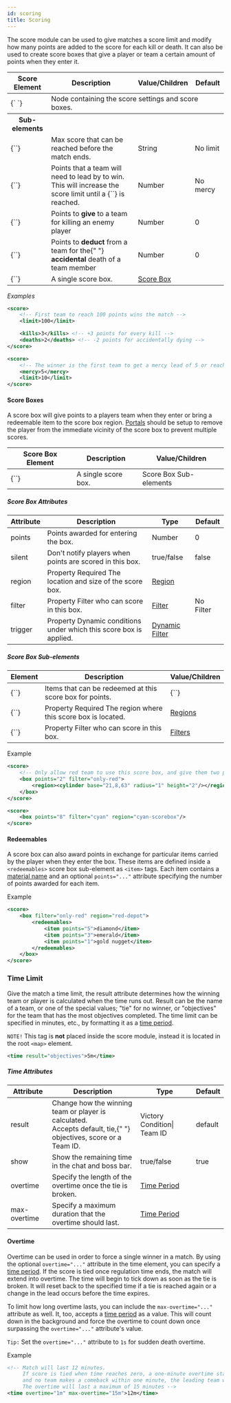 ```yaml
---
id: scoring
title: Scoring
---
```


The score module can be used to give matches a score limit and modify how many points are added to the score for each kill or death. It can also be used to create score boxes that give a player or team a certain amount of points when they enter it.

<div className="table-container">
  <table>
    <thead>
      <tr>
        <th>Score Element</th>
        <th>Description</th>
        <th>Value/Children</th>
        <th>Default</th>
      </tr>
    </thead>
    <tbody>
      <tr>
        <td>
          <label>{`<score> </score>`}</label>
        </td>
        <td colspan="3">Node containing the score settings and score boxes.</td>
      </tr>
      <tr>
        <th>Sub-elements</th>
        <th />
        <th />
        <th />
      </tr>
      <tr>
        <td>
          <label>{`<limit>`}</label>
        </td>
        <td>Max score that can be reached before the match ends.</td>
        <td>
          <span className="badge badge--primary">String</span>
        </td>
        <td>No limit</td>
      </tr>
      <tr>
        <td>
          <label>{`<mercy>`}</label>
        </td>
        <td>
          Points that a team will need to lead by to win. This will increase the
          score limit until a {`<limit>`} is reached.
        </td>
        <td>
          <span className="badge badge--primary">Number</span>
        </td>
        <td>No mercy</td>
      </tr>
      <tr>
        <td>
          <label>{`<kills>`}</label>
        </td>
        <td>
          Points to <strong>give</strong> to a team for killing an enemy player
        </td>
        <td>
          <span className="badge badge--primary">Number</span>
        </td>
        <td>0</td>
      </tr>
      <tr>
        <td>
          <label>{`<deaths>`}</label>
        </td>
        <td>
          Points to <strong>deduct</strong> from a team for the{" "}
          <strong>accidental</strong> death of a team member
        </td>
        <td>
          <span className="badge badge--primary">Number</span>
        </td>
        <td>0</td>
      </tr>
      <tr>
        <td>
          <label>{`<box>`}</label>
        </td>
        <td>A single score box.</td>
        <td>
          <a href="#score_box">Score Box</a>
        </td>
        <td></td>
      </tr>
    </tbody>
  </table>
</div>

_Examples_

```xml
<score>
    <!-- First team to reach 100 points wins the match -->
    <limit>100</limit>

    <kills>3</kills> <!-- +3 points for every kill -->
    <deaths>2</deaths> <!-- -2 points for accidentally dying -->
</score>
```

```xml
<score>
    <!-- The winner is the first team to get a mercy lead of 5 or reach the limit of 10. Initially a score limit of 5 will be shown -->
    <mercy>5</mercy>
    <limit>10</limit>
</score>
```

#### Score Boxes

A score box will give points to a players team when they enter or bring a redeemable item to the score box region. [Portals](/docs/modules/mechanics/portals) should be setup to remove the player from the immediate vicinity of the score box to prevent multiple scores.

<div className="table-container">
  <table>
    <thead>
      <tr>
        <th>Score Box Element</th>
        <th>Description</th>
        <th>Value/Children</th>
      </tr>
    </thead>
    <tbody>
      <tr>
        <td>
          <label>{`<box>`}</label>
        </td>
        <td>A single score box.</td>
        <td>
          <span className="badge badge--secondary">Score Box Sub-elements</span>
        </td>
      </tr>
    </tbody>
  </table>
</div>

##### Score Box Attributes

<div className="table-responsive">
  <table>
    <thead>
      <tr>
        <th>Attribute</th>
        <th>Description</th>
        <th>Type</th>
        <th>Default</th>
      </tr>
    </thead>
    <tbody>
      <tr>
        <td>
          <label>points</label>
        </td>
        <td>Points awarded for entering the box.</td>
        <td>
          <span className="badge badge--primary">Number</span>
        </td>
        <td>0</td>
      </tr>
      <tr>
        <td>
          <label>silent</label>
        </td>
        <td>Don't notify players when points are scored in this box.</td>
        <td>
          <span className="badge badge--primary">true/false</span>
        </td>
        <td>false</td>
      </tr>
      <tr>
        <td>
          <label>region</label>
        </td>
        <td>
          <span
            className="badge badge--secondary"
            title="Can be either this attribute or a sub-element."
          >
            Property
          </span>
          <span className="badge badge--danger">Required</span>
          The location and size of the score box.
        </td>
        <td>
          <a href="/docs/modules/mechanics/regions">Region</a>
        </td>
        <td />
      </tr>
      <tr>
        <td>
          <label>filter</label>
        </td>
        <td>
          <span
            className="badge badge--secondary"
            title="Can be either this attribute or a sub-element."
          >
            Property
          </span>
          Filter who can score in this box.
        </td>
        <td>
          <a href="/docs/modules/mechanics/filters">Filter</a>
        </td>
        <td>
          <span className="badge badge--secondary">No Filter</span>
        </td>
      </tr>
      <tr>
        <td>
          <label>trigger</label>
        </td>
        <td>
          <span
            className="badge badge--secondary"
            title="Can be either this attribute or a sub-element."
          >
            Property
          </span>
          Dynamic conditions under which this score box is applied.
        </td>
        <td>
          <a href="/docs/modules/mechanics/filters">Dynamic Filter</a>
        </td>
        <td />
      </tr>
    </tbody>
  </table>
</div>

##### Score Box Sub-elements

<div className="table-container">
  <table>
    <thead>
      <tr>
        <th>Element</th>
        <th>Description</th>
        <th>Value/Children</th>
      </tr>
    </thead>
    <tbody>
      <tr>
        <td>
          <label>{`<redeemables>`}</label>
        </td>
        <td>Items that can be redeemed at this score box for points.</td>
        <td>
          <label>{`<item points="1">`}</label>
        </td>
      </tr>
      <tr>
        <td>
          <label>{`<region>`}</label>
        </td>
        <td>
          <span
            className="badge badge--secondary"
            title="Can be either this sub-element or an attribute."
          >
            Property
          </span>
          <span className="badge badge--danger">Required</span>
          The region where this score box is located.
        </td>
        <td>
          <a href="/docs/modules/mechanics/regions">Regions</a>
        </td>
      </tr>
      <tr>
        <td>
          <label>{`<filter>`}</label>
        </td>
        <td>
          <span
            className="badge badge--secondary"
            title="Can be either this sub-element or an attribute."
          >
            Property
          </span>
          Filter who can score in this box.
        </td>
        <td>
          <a href="/docs/modules/mechanics/regions">Filters</a>
        </td>
      </tr>
    </tbody>
  </table>
</div>

Example

```xml
<score>
    <!-- Only allow red team to use this score box, and give them two points -->
    <box points="2" filter="only-red">
        <region><cylinder base="21,8,63" radius="1" height="2"/></region>
    </box>
</score>

<score>
    <box points="8" filter="cyan" region="cyan-scorebox"/>
</score>
```

#### Redeemables

A score box can also award points in exchange for particular items carried by the player when they
enter the box. These items are defined inside a `<redeemables>` score box sub-element as `<item>` tags.
Each item contains a [material name](/docs/reference/items/inventory#material_finder)
and an optional `points="..."` attribute specifying the number of points awarded for each item.

Example

```xml
<score>
    <box filter="only-red" region="red-depot">
        <redeemables>
            <item points="5">diamond</item>
            <item points="3">emerald</item>
            <item points="1">gold nugget</item>
        </redeemables>
    </box>
</score>
```

### Time Limit

Give the match a time limit, the result attribute determines how the winning team or player is calculated when the time runs out.
Result can be the name of a team, or one of the special values; "tie" for no winner, or "objectives" for the team that has the most objectives completed. The time limit can be specified in minutes, etc., by formatting it as a [time period](/docs/reference/misc/time-periods).

`NOTE!` This tag is **not** placed inside the score module, instead it is located in the root `<map>` element.

```xml
<time result="objectives">5m</time>
```

##### Time Attributes

<div className="table-container">
  <table>
    <thead>
      <tr>
        <th>Attribute</th>
        <th>Description</th>
        <th>Type</th>
        <th>Default</th>
      </tr>
    </thead>
    <tbody>
      <tr>
        <td>
          <label>result</label>
        </td>
        <td>
          Change how the winning team or player is calculated.
          <br />
          Accepts <label>default</label>, <label>tie</label>,{" "}
          <label>objectives</label>, <label>score</label> or a Team ID.
        </td>
        <td>
          <span className="badge badge--primary">Victory Condition</span>|
          <span className="badge badge--primary">Team ID</span>
        </td>
        <td>default</td>
      </tr>
      <tr>
        <td>
          <label>show</label>
        </td>
        <td>Show the remaining time in the chat and boss bar.</td>
        <td>
          <span className="badge badge--primary">true/false</span>
        </td>
        <td>true</td>
      </tr>
      <tr>
        <td>
          <label>overtime</label>
        </td>
        <td>Specify the length of the overtime once the tie is broken.</td>
        <td>
          <a href="/docs/reference/misc/time-periods">Time Period</a>
        </td>
      </tr>
      <tr>
        <td>
          <label>max-overtime</label>
        </td>
        <td>Specify a maximum duration that the overtime should last.</td>
        <td>
          <a href="/docs/reference/misc/time-periods">Time Period</a>
        </td>
      </tr>
    </tbody>
  </table>
</div>

#### Overtime

Overtime can be used in order to force a single winner in a match.  By using the optional `overtime="..."` attribute in the time element, you can specify a <a href="/docs/reference/misc/time-periods">time period</a>. If the score is tied once regulation time ends, the match will extend into overtime. The time will begin to tick down as soon as the tie is broken. It will reset back to the specified time if a tie is reached again or a change in the lead occurs before the time expires.

To limit how long overtime lasts, you can include the `max-overtime="..."` attribute as well.  It, too, accepts a <a href="/docs/reference/misc/time-periods">time period</a> as a value. This will count down in the background and force the overtime to count down once surpassing the `overtime="..."` attribute's value.

`Tip:` Set the `overtime="..."` attribute to `1s` for sudden death overtime.


Example

```xml
<!-- Match will last 12 minutes.
     If score is tied when time reaches zero, a one-minute overtime starts. If the tie is broken
     and no team makes a comeback within one minute, the leading team will win.
     The overtime will last a maximum of 15 minutes -->
<time overtime="1m" max-overtime="15m">12m</time>
```
